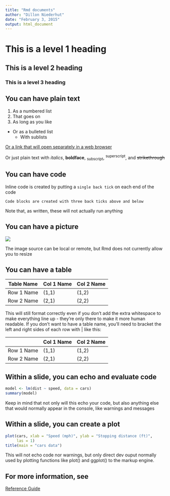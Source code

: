 ```yaml
---
title: "Rmd documents"
author: "Dillon Niederhut"
date: "February 3, 2015"
output: html_document
---
```


# This is a level 1 heading
## This is a level 2 heading
### This is a level 3 heading

## You can have plain text

1. As a numbered list
2. That goes on
3. As long as you like
    
- Or as a bulleted list
    - With sublists

[Or a link that will open separately in a web browser](dlab.berkeley.edu)

Or just plain text with *italics*, **boldface**, ~subscript~, ^superscript^, and ~~strikethrough~~

## You can have code

Inline code is created by putting a `single back tick` on each end of the code

```
Code blocks are created with three back ticks above and below
```

Note that, as written, these will not actually run anything

## You can have a picture

![](http://dlab.berkeley.edu/sites/default/files/pfrontiera_11032014.jpg)

The image source can be local or remote, but Rmd does not currently allow you to resize

## You can have a table

Table Name | Col 1 Name | Col 2 Name
-----------|------------|-----------
Row 1 Name | (1,1)      | (1,2)
Row 2 Name | (2,1)      | (2,2)


This will still format correctly even if you don't add the extra whitespace to make everything line up - they're only there to make it more human readable. If you don't want to have a table name, you'll need to bracket the left and right sides of each row with | like this:

|            | Col 1 Name | Col 2 Name|
|------------|------------|-----------|
| Row 1 Name | (1,1)      | (1,2)     |
| Row 2 Name | (2,1)      | (2,2)     |


## Within a slide, you can echo and evaluate code

```r
model <- lm(dist ~ speed, data = cars)
summary(model)
```

Keep in mind that not only will this echo your code, but also anything else that would normally appear in the console, like warnings and messages

## Within a slide, you can create a plot

```r
plot(cars, xlab = "Speed (mph)", ylab = "Stopping distance (ft)",
     las = 1)
title(main = "cars data")
```

This will not echo code nor warnings, but only direct dev ouput normally used by plotting functions like plot() and ggplot() to the markup engine.

## For more information, see

[Reference Guide](http://rmarkdown.rstudio.com/RMarkdownReferenceGuide.pdf)
